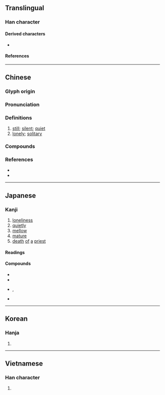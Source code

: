 {{character info}}
==Translingual==

===Han character===
{{Han char|rn=40|rad=宀|as=08|sn=11|four=30947|canj=JYFE|ids=⿱宀叔}}

====Derived characters====
* {{l|mul|[[𬿟]], [[𢠭]], [[漃]], [[𫴇]]}}

====References====
{{Han ref|kx=0288.010|dkj=07200|dj=0569.060|hdz=20938.040|uh=5BC2}}

----

==Chinese==
{{zh-forms|alt=䆥,𡧘,𡧯,𡧴,𡨁,𡨜,𢚍,𥤽,𥥒,𧧌}} <!-- Refer http://dict.variants.moe.edu.tw/variants/rbt/word_attribute.rbt?educode=A01035 -->

===Glyph origin===
{{Han etym}}
{{Han compound|宀|t1=house|c1=s|叔|c2=p|ls=psc}}

===Pronunciation===
{{zh-pron
|m=寂
|c=zik6
|h=pfs=sit
|md=
|mn=xm,zz,tw:che̍k/qz:chia̍k/qz,twv:chi̍p/tw:siok/twv:chi̍t/xm,zz,tw:chiauh/qz:chih
|mn_note=che̍k/chia̍k - literary; chi̍p/chi̍t/siok - colloquial variants; chiauh/chih - vernacular (e.g {{zh-l|靜寂寂}})
|w=
|mc=y
|oc=y
|cat=a
}}

===Definitions===
{{zh-hanzi}}

# [[still]]; [[silent]]; [[quiet]]
# [[lonely]]; [[solitary]]

===Compounds===
{{zh-der|寂寂|寂寂無聞|寂若無人|嗼寂|寥寂|孤寂|不甘寂寞|寂若死灰|冷寂|寂寂無名|慧寂|寂寞|悲寂|幽寂|岑寂|寞天寂地|寂靜|寂然|寂滅|寂歷|寂寥|圓寂|冥寂|淵思寂慮|沉寂|萬籟俱寂|普寂|本寂|禪寂|死寂|示寂|視端容寂|澄思寂慮|枯寂|湛寂|靜寂|闃寂|解悶破寂|闃寂無聲|臨寂}}

===References===
* {{R:twedu|A01035}}
* {{R:yue:Hanzi}}

----

==Japanese==

===Kanji===
{{ja-kanji|grade=c|rs=宀08}}

# [[loneliness]]
# [[quietly]]
# [[mellow]]
# [[mature]]
# [[death]] [[of]] [[a]] [[priest]]

====Readings====
{{ja-readings
|goon=じゃく
|kanon=せき
|kun=さび-し.い, さび-, さび-れる
}}

====Compounds====
* {{ja-r|寂寥|せきりょう}}
* {{ja-r|静寂|せいじゃく}}
* {{ja-r|寂しい|さびし.い}}, {{ja-r|寂しい|さみし.い}}
* {{ja-r|寂寞|せきばく}}

----

==Korean==

===Hanja===
{{ko-hanja|적}}

# {{rfdef|ko|sort=宀08}}

----

==Vietnamese==

===Han character===
{{vi-readings|readings=tịch, chệt, tạch|rs=宀08}}

# {{rfdef|vi|sort=宀08}}